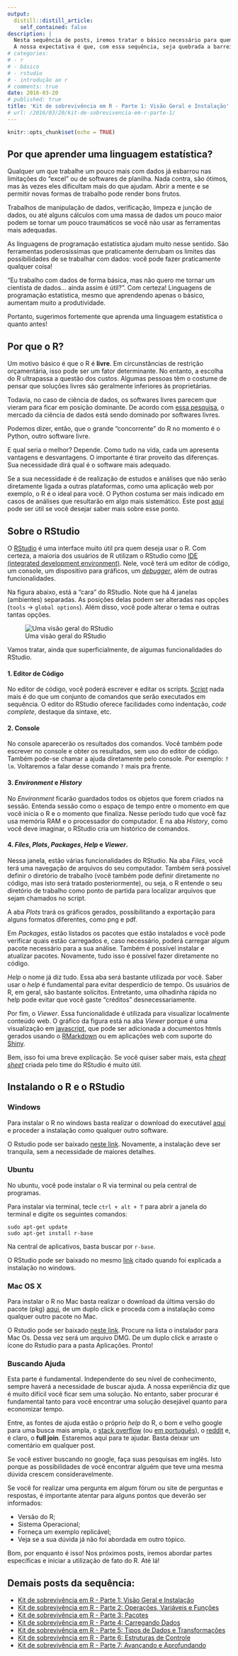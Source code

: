 ```yaml
---
output:
  distill::distill_article:
    self_contained: false
description: |
  Nesta sequência de posts, iremos tratar o básico necessário para quem deseja iniciar o aprendizado em [R](https://www.r-project.org/about.html). Trata-se de uma linguagem de programação muito usada para cálculos estatísticos. Neste e nos próximos posts, discutiremos tópicos como instalação, importação de dados, tipos de dados, etc. 
  A nossa expectativa é que, com essa sequência, seja quebrada a barreira inicial para aqueles que pretendem entrar nesse mundo.
# categories:
# - r
# - básico
# - rstudio
# - introdução ao r
# comments: true
date: 2016-03-20
# published: true
title: 'Kit de sobrevivência em R - Parte 1: Visão Geral e Instalação'
# url: /2016/03/20/kit-de-sobrevivencia-em-r-parte-1/
---
```


```r
knitr::opts_chunk$set(echo = TRUE)
```
<!-- More -->

## Por que aprender uma linguagem estatística?

Qualquer um que trabalhe um pouco mais com dados já esbarrou nas limitações do "excel" ou de softwares de planilha. Nada contra, são ótimos, mas às vezes eles dificultam mais do que ajudam. Abrir a mente e se permitir novas formas de trabalho pode render bons frutos.

Trabalhos de manipulação de dados, verificação, limpeza e junção de dados, ou até alguns cálculos com uma massa de dados um pouco maior podem se tornar um pouco traumáticos se você não usar as ferramentas mais adequadas.

As linguagens de programação estatística ajudam muito nesse sentido. São ferramentas poderosíssimas que praticamente derrubam os limites das possibilidades de se trabalhar com dados: você pode fazer praticamente qualquer coisa!

"Eu trabalho com dados de forma básica, mas não quero me tornar um cientista de dados... ainda assim é útil?". Com certeza! Linguagens de programação estatística, mesmo que aprendendo apenas o básico, aumentam muito a produtividade.

Portanto, sugerimos fortemente que aprenda uma linguagem estatística o quanto antes!

## Por que o R?

Um motivo básico é que o R é **livre**. Em circunstâncias de restrição orçamentária, isso pode ser um fator determinante. No entanto, a escolha do R ultrapassa a questão dos custos. Algumas pessoas têm o costume de pensar que soluções livres são geralmente inferiores às proprietárias.

Todavia, no caso de ciência de dados, os softwares livres parecem que vieram para ficar em posição dominante. De acordo com [essa pesquisa](http://blog.dominodatalab.com/open-source-winning-against-proprietary-data-science-vendors/), o mercado da ciência de dados está sendo dominado por softwares livres.

Podemos dizer, então, que o grande "concorrente" do R no momento é o Python, outro software livre. 

E qual seria o melhor? Depende. Como tudo na vida, cada um apresenta vantagens e desvantagens. O importante é tirar proveito das diferenças. Sua necessidade dirá qual é o software mais adequado. 

Se a sua necessidade é de realização de estudos e análises que não serão diretamente ligada a outras plataformas, como uma aplicação web por exemplo, o R é o ideal para você. O Python costuma ser mais indicado em casos de análises que resultarão em algo mais sistemático. Este post [aqui](http://www.kdnuggets.com/2015/05/r-vs-python-data-science.html) pode ser útil se você desejar saber mais sobre esse ponto.

## Sobre o RStudio

O [RStudio](https://www.rstudio.com/) é uma interface muito útil pra quem deseja usar o R. Com certeza, a maioria dos usuários de R utilizam o RStudio como [IDE (integrated development environment)](https://pt.wikipedia.org/wiki/Ambiente_de_desenvolvimento_integrado). Nele, você terá um editor de código, um console, um dispositivo para gráficos, um [_debugger_](https://pt.wikipedia.org/wiki/Depura%C3%A7%C3%A3o), além de outras funcionalidades. 

Na figura abaixo, está a "cara" do RStudio. Note que há 4 janelas (ambientes) separadas. As 	posições delas podem ser alteradas nas opções (`tools` -> `global options`). Além disso, você pode alterar o tema e outras tantas opções. 


![Uma visão geral do RStudio](../../images/RStudio_001.png)

Vamos tratar, ainda que superficialmente, de algumas funcionalidades do RStudio. 

#### 1. Editor de Código
No editor de código, você poderá escrever e editar os scripts. [Script](https://pt.wikipedia.org/wiki/Linguagem_de_script) nada mais é do que um conjunto de comandos que serão executados em sequência. O editor do RStudio oferece facilidades como indentação, _code complete_, destaque da sintaxe, etc. 

#### 2. Console
No console aparecerão os resultados dos comandos. Você também pode escrever no console e obter os resultados, sem uso do editor de código. Também pode-se chamar a ajuda diretamente pelo console. Por exemplo: `?lm`. Voltaremos a falar desse comando `?` mais pra frente.

#### 3. _Environment_ e _History_
No _Environment_ ficarão guardados todos os objetos que forem criados na sessão. Entenda sessão como o espaço de tempo entre o momento em que você inicia o R e o momento que finaliza. Nesse período tudo que você faz usa memória RAM e o processador do computador. E na aba _History_, como você deve imaginar, o RStudio cria um histórico de comandos. 

#### 4. _Files_, _Plots_, _Packages_, _Help_ e _Viewer_.
Nessa janela, estão várias funcionalidades do RStudio. Na aba _Files_, você terá uma navegação de arquivos do seu computador. Também será possível definir o diretório de trabalho (você também pode definir diretamente no código, mas isto será tratado posteriormente), ou seja, o R  entende o seu diretório de trabalho como ponto de partida para localizar arquivos que sejam chamados no script.

A aba _Plots_ trará os gráficos gerados, possibilitando a exportação para alguns formatos diferentes, como png e pdf.  

Em _Packages_, estão listados os pacotes que estão instalados e você pode verificar quais estão carregados e, caso necessário, poderá carregar algum pacote necessário para a sua análise. Também é possível instalar e atualizar pacotes. Novamente, tudo isso é possível fazer diretamente no código.

_Help_ o nome já diz tudo. Essa aba será bastante utilizada por você. Saber usar o _help_ é fundamental para evitar desperdício de tempo. Os usuários de R, em geral, são bastante solícitos. Entretanto, uma olhadinha rápida no help pode evitar que você gaste "créditos" desnecessariamente. 

Por fim, o _Viewer_. Essa funcionalidade é utilizada para visualizar localmente conteúdo web. O gráfico da figura está na aba _Viewer_ porque é uma visualização em [javascript](https://pt.wikipedia.org/wiki/JavaScript), que pode ser adicionada a documentos htmls gerados usando o [RMarkdown](http://rmarkdown.rstudio.com/) ou em aplicações web com suporte do [Shiny](http://shiny.rstudio.com/).


Bem, isso foi uma breve explicação. Se você quiser saber mais, esta [_cheat sheet_](http://www.rstudio.com/wp-content/uploads/2016/01/rstudio-IDE-cheatsheet.pdf) criada pelo time do RStudio é muito útil.
	

## Instalando o R e o RStudio

### Windows

Para instalar o R no windows basta realizar o download do executável [aqui](https://cran.r-project.org/bin/windows/base/) e proceder a instalação como qualquer outro software. 

O Rstudio pode ser baixado [neste link](https://www.rstudio.com/products/rstudio/download/). Novamente, a instalação deve ser tranquila, sem a necessidade de maiores detalhes.

### Ubuntu

No ubuntu, você pode instalar o R via terminal ou pela central de programas.

Para instalar via terminal, tecle `ctrl + alt + T` para abrir a janela do terminal e digite os seguintes comandos:

```
sudo apt-get update
sudo apt-get install r-base
```

Na central de aplicativos, basta buscar por `r-base`.

O RStudio pode ser baixado no mesmo [link](https://www.rstudio.com/products/rstudio/download/) citado quando foi explicada a instalação no windows.

### Mac OS X

Para instalar o R no Mac basta realizar o download da última versão do pacote (pkg) [aqui](https://cran.rstudio.com/bin/macosx/), de um duplo click e proceda com a instalação como qualquer outro pacote no Mac. 

O Rstudio pode ser baixado [neste link](https://www.rstudio.com/products/rstudio/download/). Procure na lista o instalador para Mac Os. Dessa vez será um arquivo DMG. De um duplo click e arraste o ícone do Rstudio para a pasta Aplicações. Pronto!


### Buscando Ajuda

Esta parte é fundamental. Independente do seu nível de conhecimento, sempre haverá a necessidade de buscar ajuda. A nossa experiência diz que é muito difícil você ficar sem uma solução. No entanto, saber procurar é fundamental tanto para você encontrar uma solução desejável quanto para economizar tempo. 

Entre, as fontes de ajuda estão o próprio _help_ do R, o bom e velho google para uma busca mais ampla, o [stack overflow](http://stackoverflow.com/tags/r) (ou [em português](http://pt.stackoverflow.com/questions/tagged/r)), o [reddit](https://www.reddit.com/r/rprogramming) e, é claro, o **full join**. Estaremos aqui para te ajudar. Basta deixar um comentário em qualquer post.

Se você estiver buscando no google, faça suas pesquisas em inglês. Isto porque as possibilidades de você encontrar alguém que teve uma mesma dúvida crescem consideravelmente. 

Se você for realizar uma pergunta em algum fórum ou site de perguntas e respostas, é importante atentar para alguns pontos que deverão ser informados:

* Versão do R;
* Sistema Operacional;
* Forneça um exemplo replicável;
* Veja se a sua dúvida já não foi abordada em outro tópico.

Bom, por enquanto é isso! Nos próximos posts, iremos abordar partes específicas e iniciar a utilização de fato do R. Até lá!

## Demais posts da sequência:

* [Kit de sobrevivência em R - Parte 1: Visão Geral e Instalação](https://www.fulljoin.com.br/posts/2016-03-20-kit-de-sobrevivencia-em-r-parte-1)
* [Kit de sobrevivência em R - Parte 2: Operações, Variáveis e Funções](https://www.fulljoin.com.br/posts/2016-03-25-kit-de-sobrevivencia-em-r-parte-2)
* [Kit de sobrevivência em R - Parte 3: Pacotes](https://www.fulljoin.com.br/posts/2016-03-28-kit-de-sobrevivencia-em-r-parte-3)
* [Kit de sobrevivência em R - Parte 4: Carregando Dados](https://www.fulljoin.com.br/posts/2016-04-07-kit-de-sobrevivencia-em-r-parte-4)
* [Kit de sobrevivência em R - Parte 5: Tipos de Dados e Transformações](https://www.fulljoin.com.br/posts/2016-04-21-kit-de-sobrevivencia-em-r-parte-5)
* [Kit de sobrevivência em R - Parte 6: Estruturas de Controle](https://www.fulljoin.com.br/posts/2016-05-01-kit-de-sobrevivencia-em-r-parte-6/)
* [Kit de sobrevivência em R - Parte 7: Avançando e Aprofundando](https://www.fulljoin.com.br/posts/2016-05-09-kit-de-sobrevivencia-em-r-parte-7)
